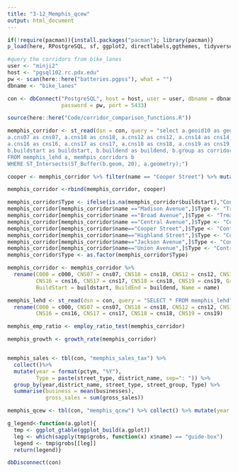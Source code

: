 ```yaml
---
title: "3-12_Memphis_qcew"
output: html_document
---
```


```r

if(!require(pacman)){install.packages("pacman"); library(pacman)}
p_load(here, RPostgreSQL, sf, ggplot2, directlabels,ggthemes, tidyverse, dbplyr, stargazer,cowplot, lubridate, gridExtra,data.table)

#query the corridors from bike_lanes
user <- "minji2"
host <- "pgsql102.rc.pdx.edu"
pw <- scan(here::here("batteries.pgpss"), what = "")
dbname <- "bike_lanes"

con <- dbConnect("PostgreSQL", host = host, user = user, dbname = dbname, 
                 password = pw, port = 5433)

source(here::here("Code/corridor_comparison_functions.R"))

memphis_corridor <- st_read(dsn = con, query = "select a.geoid10 as geoid, a.c000 as c000,
a.cns07 as cns07, a.cns18 as cns18, a.cns12 as cns12, a.cns14 as cns14, a.cns15 as cns15, 
a.cns16 as cns16, a.cns17 as cns17, a.cns18 as cns18, a.cns19 as cns19, b.name as Name, 
b.buildstart as buildstart, b.buildend as buildend, b.group as corridor_group, a.year as year, a.geometry
FROM memphis_lehd a, memhpis_corridors b
WHERE ST_Intersects(ST_Buffer(b.geom, 20), a.geometry);")

cooper <- memphis_corridor %>% filter(name == "Cooper Street") %>% mutate(corridor_group =1)

memphis_corridor <-rbind(memphis_corridor, cooper)

memphis_corridor$Type <- ifelse(is.na(memphis_corridor$buildstart),"Control", "Treatment")
memphis_corridor[memphis_corridor$name =="Madison Avenue",]$Type <- "Treatment: Madison"
memphis_corridor[memphis_corridor$name =="Broad Avenue",]$Type <- "Treatment: Broad"
memphis_corridor[memphis_corridor$name =="Central Avenue",]$Type <- "Control: Central"
memphis_corridor[memphis_corridor$name=="Cooper Street",]$Type <- "Control: Cooper"
memphis_corridor[memphis_corridor$name=="Highland Street",]$Type <- "Control: Highland"
memphis_corridor[memphis_corridor$name=="Jackson Avenue",]$Type <- "Control: Jackson"
memphis_corridor[memphis_corridor$name=="Union Avenue",]$Type <- "Control: Union"
memphis_corridor$Type <- as.factor(memphis_corridor$Type)

memphis_corridor <- memphis_corridor %>%
  rename(C000 = c000, CNS07 = cns07, CNS18 = cns18, CNS12 = cns12, CNS14 = cns14, CNS15 = cns15,
         CNS16 = cns16, CNS17 = cns17, CNS18 = cns18, CNS19 = cns19, Group = corridor_group,
         BuildStart = buildstart, BuildEnd = buildend, Name = name)

memphis_lehd <- st_read(dsn = con, query = "SELECT * FROM memphis_lehd") %>% as.data.frame() %>% 
  rename(C000 = c000, CNS07 = cns07, CNS18 = cns18, CNS12 = cns12, CNS14 = cns14, CNS15 = cns15,
         CNS16 = cns16, CNS17 = cns17, CNS18 = cns18, CNS19 = cns19)

memphis_emp_ratio <- employ_ratio_test(memphis_corridor)

memphis_growth <- growth_rate(memphis_corridor)


memphis_sales <- tbl(con, "memphis_sales_tax") %>% 
  collect()%>% 
  mutate(year = format(pctym, "%Y"),
         Type = paste(street_type, district_name, sep=": ")) %>% 
  group_by(year,district_name, street_type, street_group, Type) %>% 
  summarise(business = mean(businesses),
            gross_sales = sum(gross_sales))

memphis_qcew <- tbl(con, "memphis_qcew") %>% collect() %>% mutate(year = as.character(year))

g_legend<-function(a.gplot){
  tmp <- ggplot_gtable(ggplot_build(a.gplot))
  leg <- which(sapply(tmp$grobs, function(x) x$name) == "guide-box")
  legend <- tmp$grobs[[leg]]
  return(legend)}

dbDisconnect(con)


```
